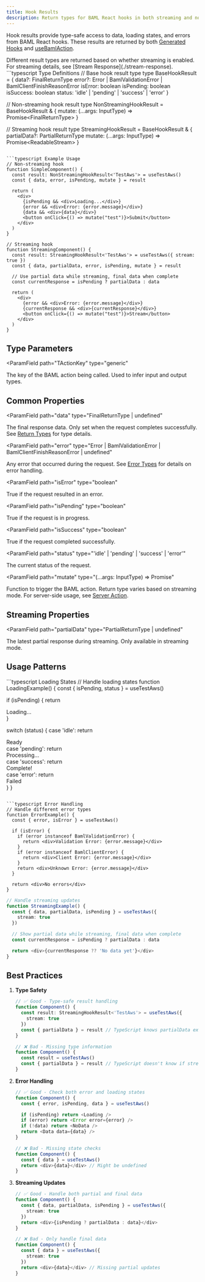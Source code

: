 ```yaml
---
title: Hook Results
description: Return types for BAML React hooks in both streaming and non-streaming modes
---
```


Hook results provide type-safe access to data, loading states, and errors from BAML React hooks. These results are returned by both [Generated Hooks](./generated-hooks) and [useBamlAction](./use-baml-action).

<Warning>
  Different result types are returned based on whether streaming is enabled. For streaming details, see [Stream Response](./stream-response).
</Warning>

<CodeBlocks>
```typescript Type Definitions
// Base hook result type
type BaseHookResult<TActionKey> = {
  data?: FinalReturnType<TActionKey>
  error?: Error | BamlValidationError | BamlClientFinishReasonError
  isError: boolean
  isPending: boolean
  isSuccess: boolean
  status: 'idle' | 'pending' | 'success' | 'error'
}

// Non-streaming hook result
type NonStreamingHookResult<TActionKey> = BaseHookResult<TActionKey> & {
  mutate: (...args: InputType) => Promise<FinalReturnType<TActionKey>>
}

// Streaming hook result
type StreamingHookResult<TActionKey> = BaseHookResult<TActionKey> & {
  partialData?: PartialReturnType<TActionKey>
  mutate: (...args: InputType) => Promise<ReadableStream<Uint8Array>>
}
```

```typescript Example Usage
// Non-streaming hook
function SimpleComponent() {
  const result: NonStreamingHookResult<'TestAws'> = useTestAws()
  const { data, error, isPending, mutate } = result

  return (
    <div>
      {isPending && <div>Loading...</div>}
      {error && <div>Error: {error.message}</div>}
      {data && <div>{data}</div>}
      <button onClick={() => mutate("test")}>Submit</button>
    </div>
  )
}

// Streaming hook
function StreamingComponent() {
  const result: StreamingHookResult<'TestAws'> = useTestAws({ stream: true })
  const { data, partialData, error, isPending, mutate } = result

  // Use partial data while streaming, final data when complete
  const currentResponse = isPending ? partialData : data

  return (
    <div>
      {error && <div>Error: {error.message}</div>}
      {currentResponse && <div>{currentResponse}</div>}
      <button onClick={() => mutate("test")}>Stream</button>
    </div>
  )
}
```
</CodeBlocks>

## Type Parameters

<ParamField
  path="TActionKey"
  type="generic"
>
  The key of the BAML action being called. Used to infer input and output types.
</ParamField>

## Common Properties

<ParamField
  path="data"
  type="FinalReturnType<TActionKey> | undefined"
>
  The final response data. Only set when the request completes successfully. See [Return Types](./return-types) for type details.
</ParamField>

<ParamField
  path="error"
  type="Error | BamlValidationError | BamlClientFinishReasonError | undefined"
>
  Any error that occurred during the request. See [Error Types](./error-types) for details on error handling.
</ParamField>

<ParamField
  path="isError"
  type="boolean"
>
  True if the request resulted in an error.
</ParamField>

<ParamField
  path="isPending"
  type="boolean"
>
  True if the request is in progress.
</ParamField>

<ParamField
  path="isSuccess"
  type="boolean"
>
  True if the request completed successfully.
</ParamField>

<ParamField
  path="status"
  type="'idle' | 'pending' | 'success' | 'error'"
>
  The current status of the request.
</ParamField>

<ParamField
  path="mutate"
  type="(...args: InputType) => Promise<OutputType>"
>
  Function to trigger the BAML action. Return type varies based on streaming mode. For server-side usage, see [Server Action](./server-action).
</ParamField>

## Streaming Properties

<ParamField
  path="partialData"
  type="PartialReturnType<TActionKey> | undefined"
>
  The latest partial response during streaming. Only available in streaming mode.
</ParamField>

## Usage Patterns

<CodeBlocks>
```typescript Loading States
// Handle loading states
function LoadingExample() {
  const { isPending, status } = useTestAws()

  if (isPending) {
    return <div>Loading...</div>
  }

  switch (status) {
    case 'idle':
      return <div>Ready</div>
    case 'pending':
      return <div>Processing...</div>
    case 'success':
      return <div>Complete!</div>
    case 'error':
      return <div>Failed</div>
  }
}
```

```typescript Error Handling
// Handle different error types
function ErrorExample() {
  const { error, isError } = useTestAws()

  if (isError) {
    if (error instanceof BamlValidationError) {
      return <div>Validation Error: {error.message}</div>
    }
    if (error instanceof BamlClientError) {
      return <div>Client Error: {error.message}</div>
    }
    return <div>Unknown Error: {error.message}</div>
  }

  return <div>No errors</div>
}
```

```typescript Streaming Updates
// Handle streaming updates
function StreamingExample() {
  const { data, partialData, isPending } = useTestAws({
    stream: true
  })

  // Show partial data while streaming, final data when complete
  const currentResponse = isPending ? partialData : data

  return <div>{currentResponse ?? 'No data yet'}</div>
}
```
</CodeBlocks>

## Best Practices

1. **Type Safety**
   ```typescript
   // ✅ Good - Type-safe result handling
   function Component() {
     const result: StreamingHookResult<'TestAws'> = useTestAws({
       stream: true
     })
     const { partialData } = result // TypeScript knows partialData exists
   }

   // ❌ Bad - Missing type information
   function Component() {
     const result = useTestAws()
     const { partialData } = result // TypeScript doesn't know if streaming
   }
   ```

2. **Error Handling**
   ```typescript
   // ✅ Good - Check both error and loading states
   function Component() {
     const { error, isPending, data } = useTestAws()

     if (isPending) return <Loading />
     if (error) return <Error error={error} />
     if (!data) return <NoData />
     return <Data data={data} />
   }

   // ❌ Bad - Missing state checks
   function Component() {
     const { data } = useTestAws()
     return <div>{data}</div> // Might be undefined
   }
   ```

3. **Streaming Updates**
   ```typescript
   // ✅ Good - Handle both partial and final data
   function Component() {
     const { data, partialData, isPending } = useTestAws({
       stream: true
     })
     return <div>{isPending ? partialData : data}</div>
   }

   // ❌ Bad - Only handle final data
   function Component() {
     const { data } = useTestAws({
       stream: true
     })
     return <div>{data}</div> // Missing partial updates
   }

